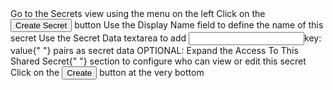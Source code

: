 

<Flow id="create-secret-ui">
  <Step>
    Go to the <NavStep>Secrets</NavStep> view using the menu on the left
  </Step>
  <Step>
    Click on the <Button>Create Secret</Button> button
  </Step>
  <Step>
    Use the <Label>Display Name</Label> field to define the name of this secret
  </Step>
  <Step>
    Use the <Label>Secret Data</Label> textarea to add <Input>key: value</Input>{" "}
    pairs as secret data
  </Step>
  <Step>
    OPTIONAL: Expand the <Expander>Access To This Shared Secret</Expander>{" "}
    section to configure who can view or edit this secret
  </Step>
  <Step image="">
    Click on the <Button>Create</Button> button at the very bottom
  </Step>
</Flow>

